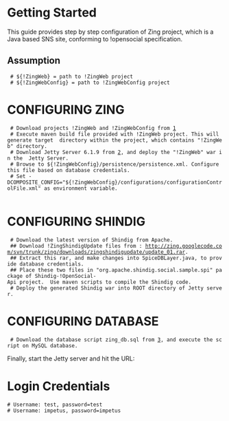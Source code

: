 =Getting Started=

This guide provides step by step configuration of Zing project, which is a Java based SNS site, conforming to !opensocial specification.
==Assumption==
  # ${!ZingWeb} = path to !ZingWeb project
  # ${!ZingWebConfig} = path to !ZingWebConfig project

=CONFIGURING ZING=
  # Download projects !ZingWeb and !ZingWebConfig from [http://zing.googlecode.com/svn/trunk/zing/ZingWebConfig]
  # Execute maven build file provided with !ZingWeb project. This will generate target  directory within the project, which contains "!ZingWeb" directory.
  # Download Jetty Server 6.1.9 from [http://dist.codehaus.org/jetty], and deploy the "!ZingWeb" war in the  Jetty Server.
  # Browse to ${!ZingWebConfig}/persistence/persistence.xml. Configure this file based on database credentials.
  # Set -DCOMPOSITE_CONFIG="${!ZingWebConfig}/configurations/configurationControlFile.xml" as environment variable.
   
=CONFIGURING SHINDIG=
  # Download the latest version of Shindig from Apache.
  ## Download !ZingShindigUpdate files from : http://zing.googlecode.com/svn/trunk/zing/downloads/zingshindigupdate/update_01.rar.
  ## Extract this rar, and make changes into SpiceDBLayer.java, to provide database credentials.
  ## Place these two files in "org.apache.shindig.social.sample.spi" package of Shindig-!OpenSocial-Api project.  Use maven scripts to compile the Shindig code.
  # Deploy the generated Shindig war into ROOT directory of Jetty server. 

=CONFIGURING DATABASE=
  # Download the database script zing_db.sql from [http://zing.googlecode.com/svn/trunk/zing/downloads/database/script/zing_db.sql], and execute the script on MySQL database.
Finally, start the Jetty server and hit the URL: {{{http://<ip-of-your-machine>:<jetty-port>/ZingWeb/faces/pages/login.jspx}}}

=Login Credentials=
 # Username: test, password=test
 # Username: impetus, password=impetus